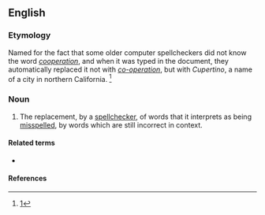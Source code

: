 ==English==

===Etymology===
Named for the fact that some older computer spellcheckers did not know the word ''[[cooperation]]'', and when it was typed in the document, they automatically replaced it not with ''[[co-operation]]'', but with ''Cupertino'', a name of a city in northern California. <ref>[http://blog.oup.com/2007/11/spellchecker/]</ref>

===Noun===
{{en-noun|head=Cupertino [[effect]]|?}}

# The replacement, by a [[spellchecker]], of words that it interprets as being [[misspell]]ed, by words which are still incorrect in context.

====Related terms====
* {{l|en|death by spellcheck}}

====References====
<references/>